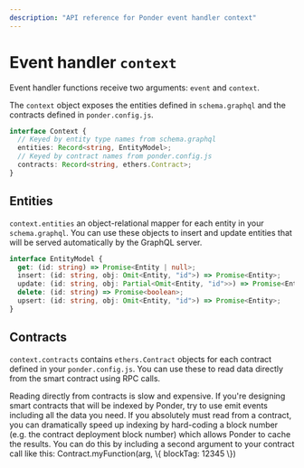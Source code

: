 ```yaml
---
description: "API reference for Ponder event handler context"
---
```



# Event handler `context`

Event handler functions receive two arguments: `event` and `context`.

The `context` object exposes the entities defined in `schema.graphql` and the contracts defined in `ponder.config.js`.

```ts filename="Context.d.ts"
interface Context {
  // Keyed by entity type names from schema.graphql
  entities: Record<string, EntityModel>;
  // Keyed by contract names from ponder.config.js
  contracts: Record<string, ethers.Contract>;
}
```

## Entities

`context.entities` an object-relational mapper for each entity in your `schema.graphql`. You can use these objects to insert and update entities that will be served automatically by the GraphQL server.

```ts filename="EntityModel.d.ts"
interface EntityModel {
  get: (id: string) => Promise<Entity | null>;
  insert: (id: string, obj: Omit<Entity, "id">) => Promise<Entity>;
  update: (id: string, obj: Partial<Omit<Entity, "id">>) => Promise<Entity>;
  delete: (id: string) => Promise<boolean>;
  upsert: (id: string, obj: Omit<Entity, "id">) => Promise<Entity>;
}
```

## Contracts

`context.contracts` contains `ethers.Contract` objects for each contract defined in your `ponder.config.js`. You can use these to read data directly from the smart contract using RPC calls.

<Callout type="warning">
  Reading directly from contracts is slow and expensive. If you're designing
  smart contracts that will be indexed by Ponder, try to use emit events
  including all the data you need. If you absolutely must read from a contract,
  you can dramatically speed up indexing by hard-coding a block number (e.g. the
  contract deployment block number) which allows Ponder to cache the results.
  You can do this by including a second argument to your contract call like
  this: Contract.myFunction(arg, \{ blockTag: 12345 \})
</Callout>
